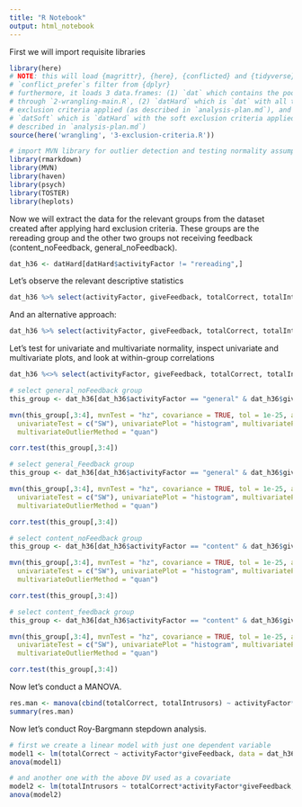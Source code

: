 ```yaml
---
title: "R Notebook"
output: html_notebook
---
```


First we will import requisite libraries

```R
library(here)
# NOTE: this will load {magrittr}, {here}, {conflicted} and {tidyverse}. also,
# `conflict_prefer`s filter from {dplyr}
# furthermore, it loads 3 data.frames: (1) `dat` which contains the pooled data run
# through `2-wrangling-main.R`, (2) `datHard` which is `dat` with all the hard
# exclusion criteria applied (as described in `analysis-plan.md`), and (3)
# `datSoft` which is `datHard` with the soft exclusion criteria applied (as
# described in `analysis-plan.md`)
source(here('wrangling', '3-exclusion-criteria.R'))

# import MVN library for outlier detection and testing normality assumptions, and other libs
library(rmarkdown)
library(MVN)
library(haven)
library(psych)
library(TOSTER)
library(heplots)
```


Now we will extract the data for the relevant groups from the dataset created after applying hard exclusion criteria.
These groups are the rereading group and the other two groups not receiving feedback (content_noFeedback, general_noFeedback).

```R
dat_h36 <- datHard[datHard$activityFactor != "rereading",]
```


Let's observe the relevant descriptive statistics

```r
dat_h36 %>% select(activityFactor, giveFeedback, totalCorrect, totalIntrusors) %>% describeBy(list(dat_h36$giveFeedback, dat_h36$activityFactor), skew = TRUE, ranges = TRUE)
```


And an alternative approach:

```r
dat_h36 %>% select(activityFactor, giveFeedback, totalCorrect, totalIntrusors) %>% split(list(.$giveFeedback, .$activityFactor)) %>% map(summary)
```

Let's test for univariate and multivariate normality, inspect univariate and multivariate plots, and look at within-group correlations

```r
dat_h36 %<>% select(activityFactor, giveFeedback, totalCorrect, totalIntrusors)
```

```r
# select general_noFeedback group
this_group <- dat_h36[dat_h36$activityFactor == "general" & dat_h36$giveFeedback == 0,]

mvn(this_group[,3:4], mvnTest = "hz", covariance = TRUE, tol = 1e-25, alpha = 0.5, desc = TRUE, transform = "none",
  univariateTest = c("SW"), univariatePlot = "histogram", multivariatePlot = "qq",
  multivariateOutlierMethod = "quan")

corr.test(this_group[,3:4])
```

```r
# select general_Feedback group
this_group <- dat_h36[dat_h36$activityFactor == "general" & dat_h36$giveFeedback == 1,] 

mvn(this_group[,3:4], mvnTest = "hz", covariance = TRUE, tol = 1e-25, alpha = 0.5, desc = TRUE, transform = "none",
  univariateTest = c("SW"), univariatePlot = "histogram", multivariatePlot = "qq",
  multivariateOutlierMethod = "quan")

corr.test(this_group[,3:4])
```

```r
# select content_noFeedback group
this_group <- dat_h36[dat_h36$activityFactor == "content" & dat_h36$giveFeedback == 0,] 

mvn(this_group[,3:4], mvnTest = "hz", covariance = TRUE, tol = 1e-25, alpha = 0.5, desc = TRUE, transform = "none",
  univariateTest = c("SW"), univariatePlot = "histogram", multivariatePlot = "qq",
  multivariateOutlierMethod = "quan")

corr.test(this_group[,3:4])
```

```r
# select content_feedback group
this_group <- dat_h36[dat_h36$activityFactor == "content" & dat_h36$giveFeedback == 1,] 

mvn(this_group[,3:4], mvnTest = "hz", covariance = TRUE, tol = 1e-25, alpha = 0.5, desc = TRUE, transform = "none",
  univariateTest = c("SW"), univariatePlot = "histogram", multivariatePlot = "qq",
  multivariateOutlierMethod = "quan")

corr.test(this_group[,3:4])
```

Now let's conduct a MANOVA.

```r
res.man <- manova(cbind(totalCorrect, totalIntrusors) ~ activityFactor*giveFeedback, data = dat_h36)
summary(res.man)
```

Now let's conduct Roy-Bargmann stepdown analysis.

```r
# first we create a linear model with just one dependent variable
model1 <- lm(totalCorrect ~ activityFactor*giveFeedback, data = dat_h36)
anova(model1)

# and another one with the above DV used as a covariate
model2 <- lm(totalIntrusors ~ totalCorrect*activityFactor*giveFeedback, data = dat_h36)
anova(model2)

```
